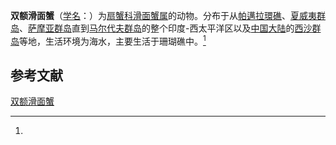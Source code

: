 {{Speciesbox
| name = 双额滑面蟹
| status = 
| status_system = 
| image = 
| genus = Etisus
| species = bifrontalis
| authority = (Edmondson, 1935)<ref name='id11785'>{{cite web| url =http://www.bioinfo.cn/db05/BjdwSpecies.php?action=view&id=11785| title =双额滑面蟹| work =《中国动物物种编目数据库》| publisher =中国科学院微生物研究所| author =中国科学院动物研究所| accessdate =2009-04-28| deadurl =yes| archiveurl =https://web.archive.org/web/20160305062701/http://www.bioinfo.cn/db05/BjdwSpecies.php?action=view&id=11785| archivedate =2016-03-05}}</ref>
}}

'''双额滑面蟹'''（[[学名|学名]]：{{lang|la|''Etisus bifrontalis''}}）为[[扇蟹科|扇蟹科]][[滑面蟹属|滑面蟹属]]的动物。分布于从[[帕邁拉環礁|帕邁拉環礁]]、[[夏威夷群岛|夏威夷群岛]]、[[萨摩亚群岛|萨摩亚群岛]]直到[[马尔代夫群岛|马尔代夫群岛]]的整个印度-西太平洋区以及[[中国大陆|中国大陆]]的[[西沙群岛|西沙群岛]]等地，生活环境为海水，主要生活于珊瑚礁中。<ref name='id11785'/>

== 参考文献 ==
{{reflist}}

{{Wikispecies|Etisus bifrontalis}}
{{Taxonbar|from=Q6498396}}

[[Category:滑面蟹属|双额滑面蟹]]


{{螃蟹小作品}}